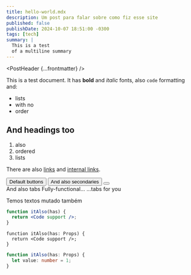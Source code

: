```yaml
---
title: hello-world.mdx
description: Um post para falar sobre como fiz esse site
published: false
publishDate: 2024-10-07 18:51:00 -0300
tags: [tech]
summary: |
  This is a test
  of a multiline summary
---
```



<PostHeader {...frontmatter} />

This is a test document. It has **bold** and _italic_ fonts, also `code` formatting\
and:

- lists
- with no
- order

## And headings too

1. also
2. ordered
3. lists

There are also [links](https://github.com) and [internal links](/).

<div className='flex gap-2'>
<Button type="button" className='mb-4' variant="default">Default buttons</Button>
<Button type="button" className='mb-4' variant="secondary">And also secondaries</Button>
<Button type="button" className='mb-4' variant="destructive">
  <TrashIcon />
</Button>
</div>

<div>
  <Tabs defaultValue='first'>
    <TabsList className='flex'>
      <TabsTrigger value="first" className='flex-1'>And also</TabsTrigger>
      <TabsTrigger value="second" className='flex-1'>tabs</TabsTrigger>
    </TabsList>
    <TabsContent value="first">
      Fully-functional...
    </TabsContent>
    <TabsContent value="second">
      ...tabs for you
    </TabsContent>
  </Tabs>
</div>

Temos textos <span className="inline-block bg-muted text-muted-foreground mb-4 rounded-lg p-2">mutado</span> também

```jsx
function itAlso(has) {
  return <Code support />;
}
```

```tsx
function itAlso(has: Props) {
  return <Code support />;
}
```

```ts
function itAlso(has: Props) {
  let value: number = 1;
}
```
